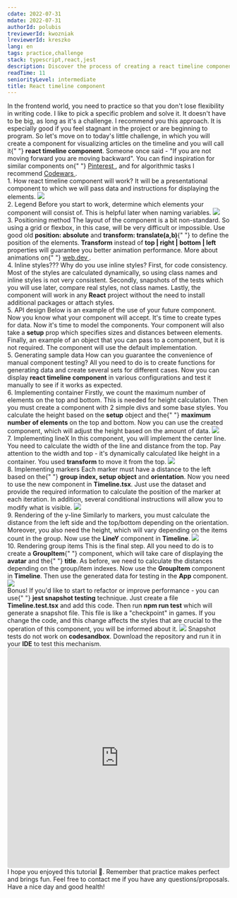 ```yaml
---
cdate: 2022-07-31
mdate: 2022-07-31
authorId: polubis
treviewerId: kwozniak
lreviewerId: kreszko
lang: en
tags: practice,challenge
stack: typescript,react,jest
description: Discover the process of creating a react timeline component and increase your developer skills.
readTime: 11
seniorityLevel: intermediate
title: React timeline component
---
```


<Prelude>
  <M>
    In the frontend world, you need to practice so that you don't lose
    flexibility in writing code. I like to pick a specific problem and solve it.
    It doesn't have to be big, as long as it's a challenge.
  </M>
  <M>
    I recommend you this approach. It is especially good if you feel stagnant in
    the project or are beginning to program.
  </M>
  <M>
    So let's move on to today's little challenge, in which you will create a
    component for visualizing articles on the timeline and you will call it{" "}
    <B>react timeline component</B>.
  </M>
  <Hint hasBg>
    Someone once said - "If you are not moving forward you are moving backward".
  </Hint>
  <Hint hasBg>
    You can find inspiration for similar components on{" "}
    <A
      href="https://pl.pinterest.com/search/pins/?q=fancy%20web%20apps&rs=typed&term_meta[]=fancy%7Ctyped&term_meta[]=web%7Ctyped&term_meta[]=apps%7Ctyped"
      outside
    >
      Pinterest
    </A>
    , and for algorithmic tasks I recommend <A
      href="https://www.codewars.com/"
      outside
    >
      Codewars
    </A>.
  </Hint>
</Prelude>

<Section>
  <XL>1. How react timeline component will work?</XL>
  <M>
    It will be a presentational component to which we will pass data and
    instructions for displaying the elements.
  </M>
  <Img
    src="/assets/react-timeline-component/demo1.gif"
    description="The gif file shows everything"
    border
  />
</Section>

<Section>
  <XL>2. Legend</XL>
  <M>
    Before you start to work, determine which elements your component will
    consist of. This is helpful later when naming variables.
  </M>
  <Img
    src="/assets/react-timeline-component/legend1.png"
    description="Think first then do"
    border
  />
</Section>

<Section>
  <XL>3. Positioning method</XL>
  <M>
    The layout of the component is a bit non-standard. So using a grid or
    flexbox, in this case, will be very difficult or impossible.
  </M>
  <M>
    Use good old <B>position: absolute</B> and <B>transform: translate(a,b)</B>{" "}
    to define the position of the elements.
  </M>
  <M>
    <B>Transform</B> instead of <B>top | right | bottom | left</B> properties
    will guarantee you better animation performance.
  </M>
  <Hint hasBg>
    More about animations on{" "}
    <A href="https://web.dev/animations-guide/" outside>
      web.dev
    </A>
    .
  </Hint>
</Section>

<Section>
  <XL>4. Inline styles???</XL>
  <M>
    Why do you use inline styles? First, for code consistency. Most of the
    styles are calculated dynamically, so using class names and inline styles is
    not very consistent.
  </M>
  <M>
    Secondly, snapshots of the tests which you will use later, compare real
    styles, not class names.
  </M>
  <M>
    Lastly, the component will work in any <B>React</B> project without the need
    to install additional packages or attach styles.
  </M>
</Section>

<Section>
  <XL>5. API design</XL>
  <M>Below is an example of the use of your future component.</M>
  <Snippet
    linesCount={5}
    description="Clean and compact"
    src="https://raw.githubusercontent.com/polubis/React-timeline-component/main/src/snippets/usage.tsx"
  />
  <M>
    Now you know what your component will accept. It's time to create types for
    data.
  </M>
  <Snippet
    linesCount={15}
    description="Data shape"
    src="https://raw.githubusercontent.com/polubis/React-timeline-component/main/src/timeline/models/data.ts"
  />
  <M>Now it's time to model the components.</M>
  <Snippet
    description="Components API"
    linesCount={44}
    src="https://raw.githubusercontent.com/polubis/React-timeline-component/main/src/timeline/models/props.ts"
  />
  <M>
    Your component will also take a <B>setup</B> prop which specifies sizes and
    distances between elements.
  </M>
  <Snippet
    description="Setup object"
    linesCount={36}
    src="https://raw.githubusercontent.com/polubis/React-timeline-component/main/src/timeline/models/setup.ts"
  />
  <M>
    Finally, an example of an object that you can pass to a component, but it is
    not required. The component will use the default implementation.
  </M>
  <Snippet
    description="Default setup"
    linesCount={23}
    src="https://raw.githubusercontent.com/polubis/React-timeline-component/main/src/timeline/setup.ts"
  />
</Section>

<Section>
  <XL>5. Generating sample data</XL>
  <M>
    How can you guarantee the convenience of manual component testing? All you
    need to do is to create functions for generating data and create several
    sets for different cases.
  </M>
  <Snippet
    description="Data sets for testing"
    linesCount={58}
    src="https://raw.githubusercontent.com/polubis/React-timeline-component/main/src/snippets/generator.ts"
  />
  <M>
    Now you can display <B>react timeline component</B> in various
    configurations and test it manually to see if it works as expected.
  </M>
</Section>

<Section>
  <XL>6. Implementing container</XL>
  <M>
    Firstly, we count the maximum number of elements on the top and bottom. This
    is needed for height calculation.
  </M>
  <Snippet
    description="Counted"
    linesCount={20}
    src="https://raw.githubusercontent.com/polubis/React-timeline-component/main/src/timeline/utils/useCount.ts"
  />
  <M>
    Then you must create a component with 2 simple divs and some base styles.
  </M>
  <Snippet
    description="I take care of the content"
    linesCount={27}
    src="https://raw.githubusercontent.com/polubis/React-timeline-component/main/src/timeline/components/Container.tsx"
  />
  <M>
    You calculate the height based on the <B>setup</B> object and the{" "}
    <B>maximum number of elements</B> on the top and bottom. Now you can use the
    created component, which will adjust the height based on the amount of data.
  </M>
  <Snippet
    description="Container used"
    linesCount={14}
    src="https://raw.githubusercontent.com/polubis/React-timeline-component/main/src/snippets/container.tsx"
  />
  <Img
    src="/assets/react-timeline-component/container.png"
    description="Container displayed"
    border
  />
</Section>

<Section>
  <XL>7. Implementing lineX</XL>
  <M>
    In this component, you will implement the center line. You need to calculate
    the width of the line and distance from the top.
  </M>
  <Snippet
    description="LineX component implementation"
    linesCount={58}
    src="https://raw.githubusercontent.com/polubis/React-timeline-component/main/src/timeline/components/LineX.tsx"
  />
  <M>
    Pay attention to the width and top - it's dynamically calculated like height
    in a container. You used <B>transform</B> to move it from the top.
  </M>
  <Snippet
    description="Container and LineX"
    linesCount={17}
    src="https://raw.githubusercontent.com/polubis/React-timeline-component/main/src/snippets/line-x.tsx"
  />
  <Img
    src="/assets/react-timeline-component/lineX.png"
    description="LineX displayed"
    border
  />
</Section>

<Section>
  <XL>8. Implementing markers</XL>
  <M>
    Each marker must have a distance to the left based on the{" "}
    <B>group index, setup object</B> and <B>orientation</B>.
  </M>
  <Snippet
    description="Mid marker and edge marker"
    linesCount={77}
    src="https://raw.githubusercontent.com/polubis/React-timeline-component/main/src/timeline/components/Marker.tsx"
  />
  <M>
    Now you need to use the new component in <B>Timeline.tsx</B>. Just use the
    dataset and provide the required information to calculate the position of
    the marker at each iteration.
  </M>
  <Snippet
    description="Markers displayed"
    linesCount={29}
    src="https://raw.githubusercontent.com/polubis/React-timeline-component/main/src/snippets/markers.tsx"
  />
  <M>
    In addition, several conditional instructions will allow you to modify what
    is visible.
  </M>
  <Img
    src="/assets/react-timeline-component/markers.png"
    description="With markers"
    border
  />
</Section>

<Section>
  <XL>9. Rendering of the y-line</XL>
  <M>
    Similarly to markers, you must calculate the distance from the left side and
    the top/bottom depending on the orientation.
  </M>
  <M>
    Moreover, you also need the height, which will vary depending on the items
    count in the group.
  </M>
  <Snippet
    description="Drawing y-line"
    linesCount={26}
    src="https://raw.githubusercontent.com/polubis/React-timeline-component/main/src/timeline/components/LineY.tsx"
  />
  <M>
    Now use the <B>LineY</B> component in <B>Timeline</B>.
  </M>
  <Snippet
    description="Usage"
    linesCount={37}
    src="https://raw.githubusercontent.com/polubis/React-timeline-component/main/src/snippets/line-y.tsx"
  />
  <Img
    src="/assets/react-timeline-component/line-y.png"
    description="It's almost done"
    border
  />
</Section>

<Section>
  <XL>10. Rendering group items</XL>
  <M>
    This is the final step. All you need to do is to create a <B>GroupItem</B>{" "}
    component, which will take care of displaying the <B>avatar</B> and the{" "}
    <B>title</B>.
  </M>
  <M>
    As before, we need to calculate the distances depending on the group/item
    indexes.
  </M>
  <Snippet
    description="Grouping items"
    linesCount={57}
    src="https://raw.githubusercontent.com/polubis/React-timeline-component/main/src/timeline/components/GroupItem.tsx"
  />
  <M>
    Now use the <B>GroupItem</B> component in <B>Timeline</B>.
  </M>
  <Snippet
    description="Usage"
    linesCount={49}
    src="https://raw.githubusercontent.com/polubis/React-timeline-component/main/src/timeline/Timeline.tsx"
  />
  <M>
    Then use the generated data for testing in the <B>App</B> component.
  </M>
  <Snippet
    description="Sandbox prepared"
    linesCount={36}
    src="https://raw.githubusercontent.com/polubis/React-timeline-component/main/src/App.tsx"
  />
  <Img
    src="/assets/react-timeline-component/demo1.gif"
    description="Done!"
    border
  />
</Section>

<Section>
  <XL>Bonus!</XL>
  <M>
    If you'd like to start to refactor or improve performance - you can use{" "}
    <B>jest snapshot testing</B> technique.
  </M>
  <M>
    Just create a file <B>Timeline.test.tsx</B> and add this code.
  </M>
  <Snippet
    description="Snapshot testing"
    linesCount={15}
    src="https://raw.githubusercontent.com/polubis/React-timeline-component/main/src/timeline/Timeline.test.tsx"
  />
  <M>
    Then run <B>npm run test</B> which will generate a snapshot file. This file
    is like a "checkpoint" in games. If you change the code, and this change
    affects the styles that are crucial to the operation of this component, you
    will be informed about it.
  </M>
  <Img
    src="/assets/react-timeline-component/snapshots.png"
    description="All works!"
    border
  />
  <Hint hasBg>
    Snapshot tests do not work on <B>codesandbox</B>. Download the repository
    and run it in your <B>IDE</B> to test this mechanism.
  </Hint>
</Section>

<Demo label="Full example" height="500px">
  <iframe
    src="https://codesandbox.io/embed/react-timeline-component-fwuj0l?fontsize=14&hidenavigation=1&theme=dark"
    style="width:100%; height:500px; border:0; border-radius: 4px; overflow:hidden;"
    title="React timeline component"
    allow="accelerometer; ambient-light-sensor; camera; encrypted-media; geolocation; gyroscope; hid; microphone; midi; payment; usb; vr; xr-spatial-tracking"
    sandbox="allow-forms allow-modals allow-popups allow-presentation allow-same-origin allow-scripts"
  ></iframe>
</Demo>

<Summary>
  <M>
    I hope you enjoyed this tutorial 🙂. Remember that practice makes perfect
    and brings fun.
  </M>
  <M>
    Feel free to contact me if you have any questions/proposals. Have a nice day
    and good health!
  </M>
</Summary>
